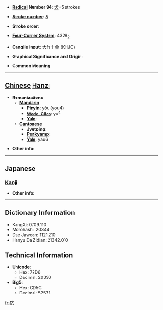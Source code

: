 * '''[[Wiktionary:Chinese radical index| Radical]] Number 94''': [[Wiktionary:Chinese radical index 犬|犬]]+5 strokes

* '''[[Wiktionary:Chinese total strokes index|Stroke number]]''': [[Wiktionary:Chinese total strokes index 8|8]]

* '''Stroke order''': 

* '''[[Wiktionary:Chinese four corner index|Four-Corner System]]''': 4328<sub>2</sub>

* '''[[Wiktionary:Chinese Cangjie index|Cangjie input]]''': 大竹十金 (KHJC)

* '''Graphical Significance and Origin''': 

* '''Common Meaning'''

----

== [[Chinese]] [[Hanzi]] ==

* '''Romanizations'''
** '''[[Mandarin]]'''
*** '''[[Pinyin]]''': yòu (you4)
*** '''[[Wade-Giles]]''': yu<sup>4</sup>
*** '''[[Yale]]''': 
** '''[[Cantonese]]'''
*** '''[[Jyutping]]''':
*** '''[[Penkyamp]]''': 
*** '''[[Yale]]''': yau6

* '''Other info''': 

----

==Japanese==
===[[Kanji]]===
{{kanji|on readings=[[ゆう]] (yū), [[ゆ]] (yu)
|kun readings=
}}

* '''Other info''':  

----

== Dictionary Information ==

* KangXi: 0709.110
* Morohashi: 20344
* Dae Jaweon: 1121.210
* Hanyu Da Zidian: 21342.010

== Technical Information ==

* '''Unicode''':
** Hex: 72D6
** Decimal: 29398
* '''Big5''':
** Hex: CD5C
** Decimal: 52572

[[fr:狖]]